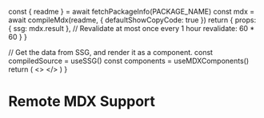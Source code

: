 

  const { readme } = await fetchPackageInfo(PACKAGE_NAME)
  const mdx = await compileMdx(readme, { defaultShowCopyCode: true })
  return {
    props: {
      ssg: mdx.result
    },
    // Revalidate at most once every 1 hour
    revalidate: 60 * 60
  }
}

  // Get the data from SSG, and render it as a component.
  const compiledSource = useSSG()
  const components = useMDXComponents()
  return (
    <>
      <PackageCmd packages={[PACKAGE_NAME]} />
      <MDXRemote compiledSource={compiledSource} components={components} />
    </>
  )
}

# Remote MDX Support

<PackageApiDocs />
